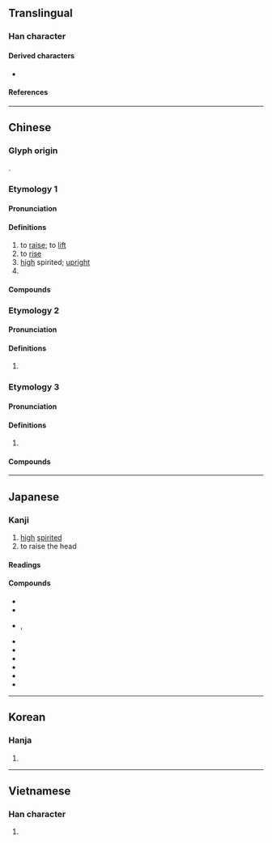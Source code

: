 {{also|昻|䀚}}
{{character info}}
==Translingual==

===Han character===
{{Han char|rn=72|rad=日|as=04|sn=8|four=60127|canj=AHVL|ids=⿱日卬}}

====Derived characters====
* {{l|mul|[[㭿]], [[𠵫]], [[𢯤]], [[𩜟]], [[𪸺]]}}

====References====
{{Han ref|kx=0490.330|dkj=13783|dj=0851.320|hdz=21495.030|uh=6602}}

----

==Chinese==

===Glyph origin===
{{Han etym}}
{{Han compound|日|卬|t1=sun|t2=man standing and man kneeling|ls=psc|c1=s|c2=p}}.

===Etymology 1===

====Pronunciation====
{{zh-pron
|m=áng
|m-s=ngang2
|c=ngong4,ngong5
|c_note=ngong5 - variant
|h=pfs=ngông/ngòng;gd=ngong1
|h_note=ngông - substitute character for "dizzy", "disoriented"
|md=ngòng
|mn=xm,qz,tw:gông/zz:gâng/twv:không
|mn-t=ngang1
|w=3ngaan
|mc=y
|oc=y
|ma=
|cat=v,a,pn
}}

====Definitions====
{{zh-hanzi}}

# to [[raise]]; to [[lift]]
# to [[rise]]
# [[high]] spirited; [[upright]]
# {{surname|zh}}

====Compounds====
{{zh-der|昂昂|昂奮|昂貴|昂然|昂首|昂首闊步|昂揚|慷慨激昂|人物軒昂|器宇軒昂|低昂|意氣軒昂|德昂族|昂藏|氣昂昂|昂首挺胸|激昂|昂頭挺立|昂首挺立|氣宇軒昂|氣宇昂昂|昂昂溪|激昂慷慨|昂首望天|應昂|波昂|瞵視昂藏|昂昂烈烈|軒昂自若|鬥志昂揚|聳壑昂霄|筋骨昂然|高昂鬥志|高昂|里昂|軒昂氣宇|鬥志高昂|軒昂|氟利昂}}

===Etymology 2===

====Pronunciation====
{{zh-pron
|m=yàng
|dial=n
|cat=a
}}

====Definitions====
{{zh-hanzi}}

# {{zh-hg}} {{zh-only|昂昂|tr=yàngyàng|[[virtuous]]; [[respectable]] (of a ruler)}}

===Etymology 3===

====Pronunciation====
{{zh-pron
|c=ngong5
|c-t=ngong2
|dial=n
|cat=v
}}

====Definitions====
{{zh-hanzi}}

# {{zh-alt-form|*仰|to raise one's head; to have one's face and belly face upward}}

====Compounds====
{{zh-der|昂船洲|打昂瞓}}

----

==Japanese==

===Kanji===
{{ja-kanji|grade=|rs=日04}}

# [[high]] [[spirited]]
# to raise the head

====Readings====
{{ja-readings
|goon=ごう
|kanon=ごう
|kanyoon=こう
|kun=あ-がる, たか-い
}}

====Compounds====
* {{ja-r|意気軒昂|いきけんこう}}
* {{ja-r|軒昂|けんこう}}
* {{ja-r|激昂|げきこう}}, {{ja-r|激昂|げっこう}}
* {{ja-r|昂進|こうしん}}
* {{ja-r|昂然|こうぜん}}
* {{ja-r|昂騰|こうとう}}
* {{ja-r|昂奮|こうふん}}
* {{ja-r|昂揚|こうよう}}
* {{ja-r|心悸昂進|しんきこうしん}}

----

==Korean==

===Hanja===
{{ko-hanja|hangeul=앙|eumhun=|rv=ang|mr=ang|y=ang}}

# {{rfdef|ko|sort=日04}}

----

==Vietnamese==

===Han character===
{{vi-readings|rs=日04|reading=ngang, ngáng, ngàng, ngãng, ngâng}}

# {{rfdef|vi|sort=日04}}

{{cln|vi|Han tu}}
